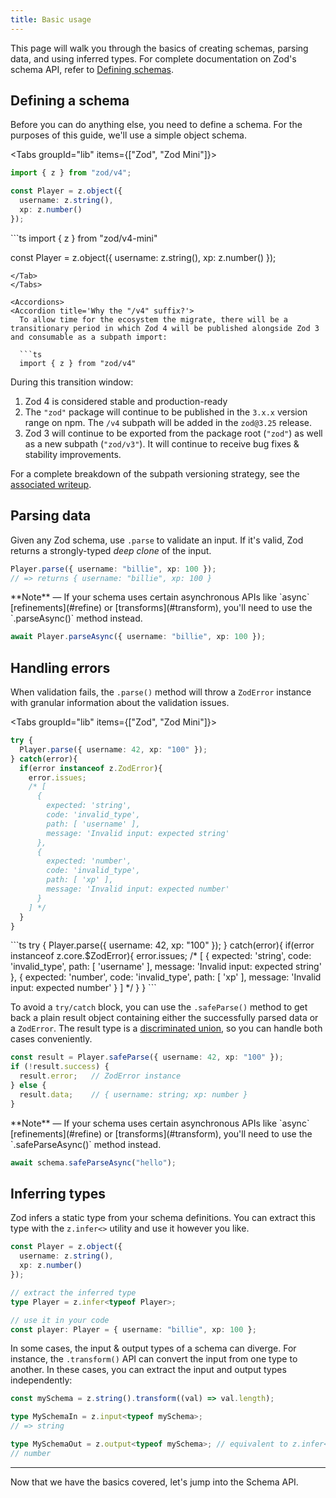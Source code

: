 ```yaml
---
title: Basic usage
---
```



This page will walk you through the basics of creating schemas, parsing data, and using inferred types. For complete documentation on Zod's schema API, refer to [Defining schemas](/api).

## Defining a schema

Before you can do anything else, you need to define a schema. For the purposes of this guide, we'll use a simple object schema.

<Tabs groupId="lib" items={["Zod", "Zod Mini"]}>
<Tab value="Zod">
```ts
import { z } from "zod/v4"; 

const Player = z.object({ 
  username: z.string(),
  xp: z.number()
});
```
</Tab>
<Tab value="Zod Mini">
```ts
import { z } from "zod/v4-mini"

const Player = z.object({ 
  username: z.string(),
  xp: z.number()
});
```
</Tab>
</Tabs>

<Accordions>
<Accordion title='Why the "/v4" suffix?'>
  To allow time for the ecosystem the migrate, there will be a transitionary period in which Zod 4 will be published alongside Zod 3 and consumable as a subpath import:

  ```ts
  import { z } from "zod/v4"
  ```

  During this transition window:

  1. Zod 4 is considered stable and production-ready
  2. The `"zod"` package will continue to be published in the `3.x.x` version range on npm. The `/v4` subpath will be added in the `zod@3.25` release.
  3. Zod 3 will continue to be exported from the package root (`"zod"`) as well as a new subpath (`"zod/v3"`). It will continue to receive bug fixes & stability improvements.

  For a complete breakdown of the subpath versioning strategy, see the [associated writeup](https://github.com/colinhacks/zod/issues/4371).
</Accordion>
</Accordions>

## Parsing data

Given any Zod schema, use `.parse` to validate an input. If it's valid, Zod returns a strongly-typed *deep clone* of the input. 

```ts
Player.parse({ username: "billie", xp: 100 }); 
// => returns { username: "billie", xp: 100 }
```

<Callout>
**Note** — If your schema uses certain asynchronous APIs like `async` [refinements](#refine) or [transforms](#transform), you'll need to use the `.parseAsync()` method instead. 

```ts
await Player.parseAsync({ username: "billie", xp: 100 }); 
```
</Callout>

## Handling errors

When validation fails, the `.parse()` method will throw a `ZodError` instance with granular information about the validation issues.

<Tabs groupId="lib" items={["Zod", "Zod Mini"]}>
<Tab value="Zod">
```ts
try {
  Player.parse({ username: 42, xp: "100" });
} catch(error){
  if(error instanceof z.ZodError){
    error.issues; 
    /* [
      {
        expected: 'string',
        code: 'invalid_type',
        path: [ 'username' ],
        message: 'Invalid input: expected string'
      },
      {
        expected: 'number',
        code: 'invalid_type',
        path: [ 'xp' ],
        message: 'Invalid input: expected number'
      }
    ] */
  }
}
```
</Tab>
<Tab value="Zod Mini">
```ts
try {
  Player.parse({ username: 42, xp: "100" });
} catch(error){
  if(error instanceof z.core.$ZodError){
    error.issues; 
    /* [
      {
        expected: 'string',
        code: 'invalid_type',
        path: [ 'username' ],
        message: 'Invalid input: expected string'
      },
      {
        expected: 'number',
        code: 'invalid_type',
        path: [ 'xp' ],
        message: 'Invalid input: expected number'
      }
    ] */
  }
}
```
</Tab>
</Tabs>

To avoid a `try/catch` block, you can use the `.safeParse()` method to get back a plain result object containing either the successfully parsed data or a `ZodError`. The result type is a [discriminated union](https://www.typescriptlang.org/docs/handbook/2/narrowing.html#discriminated-unions), so you can handle both cases conveniently.

```ts
const result = Player.safeParse({ username: 42, xp: "100" });
if (!result.success) {
  result.error;   // ZodError instance
} else {
  result.data;    // { username: string; xp: number }
}
```

<Callout>
**Note** — If your schema uses certain asynchronous APIs like `async` [refinements](#refine) or [transforms](#transform), you'll need to use the `.safeParseAsync()` method instead. 

```ts
await schema.safeParseAsync("hello");
```
</Callout>

## Inferring types

Zod infers a static type from your schema definitions. You can extract this type with the `z.infer<>` utility and use it however you like.

```ts
const Player = z.object({ 
  username: z.string(),
  xp: z.number()
});

// extract the inferred type
type Player = z.infer<typeof Player>;

// use it in your code
const player: Player = { username: "billie", xp: 100 };
```

In some cases, the input & output types of a schema can diverge. For instance, the `.transform()` API can convert the input from one type to another. In these cases, you can extract the input and output types independently:

```ts
const mySchema = z.string().transform((val) => val.length);

type MySchemaIn = z.input<typeof mySchema>;
// => string

type MySchemaOut = z.output<typeof mySchema>; // equivalent to z.infer<typeof mySchema>
// number
```

---

Now that we have the basics covered, let's jump into the Schema API.
